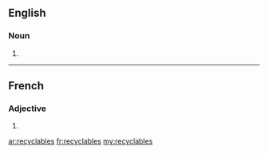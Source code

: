 ==English==

===Noun===
{{head|en|plural}}

# {{plural of|recyclable|lang=en}}

----

==French==

===Adjective===
{{fr-adj-form}} {{g|m-p|f-p}}

# {{plural of|recyclable|lang=fr}}

[[ar:recyclables]]
[[fr:recyclables]]
[[my:recyclables]]